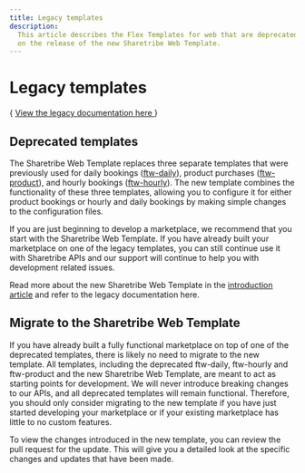 ```yaml
---
title: Legacy templates
description:
  This article describes the Flex Templates for web that are deprecated
  on the release of the new Sharetribe Web Template.
---
```



# Legacy templates

<Callout type="important">
  {
    <a href="https://www.sharetribe.com/docs/legacy/">
      View the legacy documentation here
    </a>
  }
</Callout>

## Deprecated templates

The Sharetribe Web Template replaces three separate templates that were
previously used for daily bookings
([ftw-daily](https://github.com/sharetribe/ftw-daily)), product
purchases ([ftw-product](https://github.com/sharetribe/ftw-product)),
and hourly bookings
([ftw-hourly](https://github.com/sharetribe/ftw-hourly)). The new
template combines the functionality of these three templates, allowing
you to configure it for either product bookings or hourly and daily
bookings by making simple changes to the configuration files.

If you are just beginning to develop a marketplace, we recommend that
you start with the Sharetribe Web Template. If you have already built
your marketplace on one of the legacy templates, you can still continue
use it with Sharetribe APIs and our support will continue to help you
with development related issues.

Read more about the new Sharetribe Web Template in the
[introduction article](/template/introduction/sharetribe-web-template/)
and refer to the legacy documentation here.

## Migrate to the Sharetribe Web Template

If you have already built a fully functional marketplace on top of one
of the deprecated templates, there is likely no need to migrate to the
new template. All templates, including the deprecated ftw-daily,
ftw-hourly and ftw-product and the new Sharetribe Web Template, are
meant to act as starting points for development. We will never introduce
breaking changes to our APIs, and all deprecated templates will remain
functional. Therefore, you should only consider migrating to the new
template if you have just started developing your marketplace or if your
existing marketplace has little to no custom features.

To view the changes introduced in the new template, you can review the
pull request for the update. This will give you a detailed look at the
specific changes and updates that have been made.
